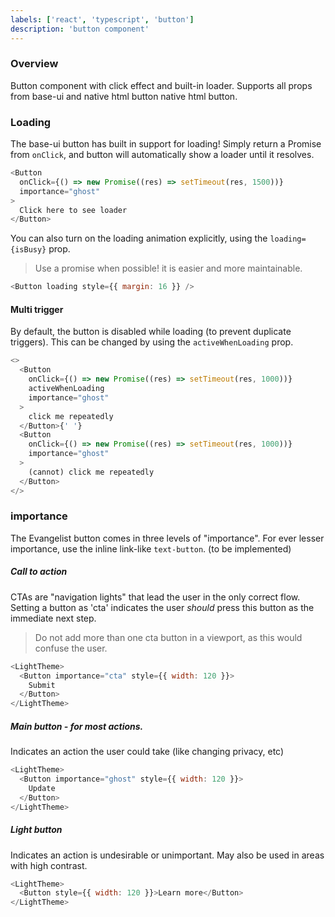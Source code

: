 ```yaml
---
labels: ['react', 'typescript', 'button']
description: 'button component'
---
```



### Overview

Button component with click effect and built-in loader.
Supports all props from base-ui and native html button native html button.

### Loading

The base-ui button has built in support for loading!
Simply return a Promise from `onClick`, and button will automatically show a loader until it resolves.

```js live=true
<Button
  onClick={() => new Promise((res) => setTimeout(res, 1500))}
  importance="ghost"
>
  Click here to see loader
</Button>
```

You can also turn on the loading animation explicitly, using the `loading={isBusy}` prop.

> Use a promise when possible! it is easier and more maintainable.

```js live=true
<Button loading style={{ margin: 16 }} />
```

#### Multi trigger

By default, the button is disabled while loading (to prevent duplicate triggers). This can be changed by using the `activeWhenLoading` prop.

```js live=true
<>
  <Button
    onClick={() => new Promise((res) => setTimeout(res, 1000))}
    activeWhenLoading
    importance="ghost"
  >
    click me repeatedly
  </Button>{' '}
  <Button
    onClick={() => new Promise((res) => setTimeout(res, 1000))}
    importance="ghost"
  >
    (cannot) click me repeatedly
  </Button>
</>
```

### importance

The Evangelist button comes in three levels of "importance".
For ever lesser importance, use the inline link-like `text-button`. (to be implemented)

##### Call to action

CTAs are "navigation lights" that lead the user in the only correct flow.
Setting a button as 'cta' indicates the user _should_ press this button as the immediate next step.

> Do not add more than one cta button in a viewport, as this would confuse the user.

```js live
<LightTheme>
  <Button importance="cta" style={{ width: 120 }}>
    Submit
  </Button>
</LightTheme>
```

##### Main button - for most actions.

Indicates an action the user could take (like changing privacy, etc)

```js live
<LightTheme>
  <Button importance="ghost" style={{ width: 120 }}>
    Update
  </Button>
</LightTheme>
```

##### Light button

Indicates an action is undesirable or unimportant.
May also be used in areas with high contrast.

```js live
<LightTheme>
  <Button style={{ width: 120 }}>Learn more</Button>
</LightTheme>
```

